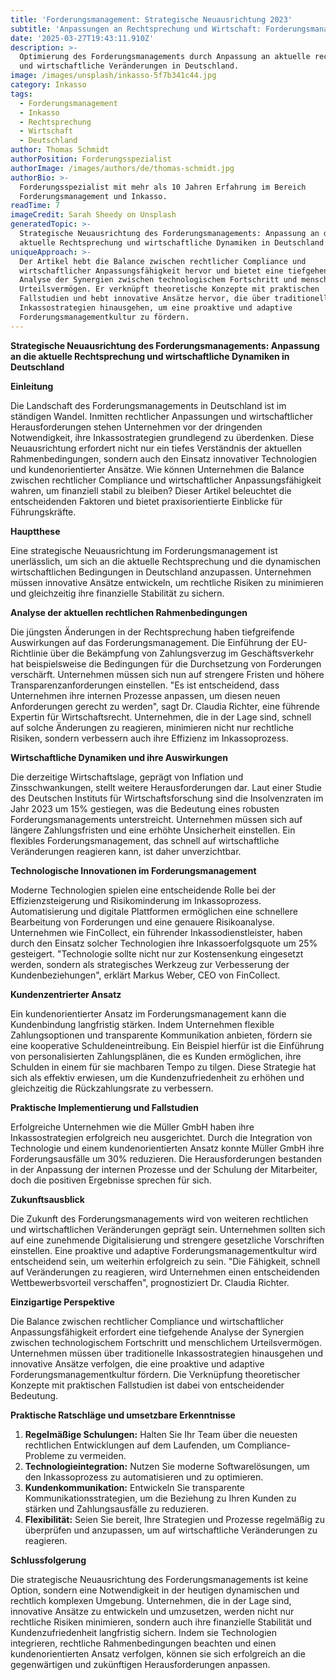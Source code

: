 ```yaml
---
title: 'Forderungsmanagement: Strategische Neuausrichtung 2023'
subtitle: 'Anpassungen an Rechtsprechung und Wirtschaft: Forderungsmanagement optimieren'
date: '2025-03-27T19:43:11.910Z'
description: >-
  Optimierung des Forderungsmanagements durch Anpassung an aktuelle rechtliche
  und wirtschaftliche Veränderungen in Deutschland.
image: /images/unsplash/inkasso-5f7b341c44.jpg
category: Inkasso
tags:
  - Forderungsmanagement
  - Inkasso
  - Rechtsprechung
  - Wirtschaft
  - Deutschland
author: Thomas Schmidt
authorPosition: Forderungsspezialist
authorImage: /images/authors/de/thomas-schmidt.jpg
authorBio: >-
  Forderungsspezialist mit mehr als 10 Jahren Erfahrung im Bereich
  Forderungsmanagement und Inkasso.
readTime: 7
imageCredit: Sarah Sheedy on Unsplash
generatedTopic: >-
  Strategische Neuausrichtung des Forderungsmanagements: Anpassung an die
  aktuelle Rechtsprechung und wirtschaftliche Dynamiken in Deutschland
uniqueApproach: >-
  Der Artikel hebt die Balance zwischen rechtlicher Compliance und
  wirtschaftlicher Anpassungsfähigkeit hervor und bietet eine tiefgehende
  Analyse der Synergien zwischen technologischem Fortschritt und menschlichem
  Urteilsvermögen. Er verknüpft theoretische Konzepte mit praktischen
  Fallstudien und hebt innovative Ansätze hervor, die über traditionelle
  Inkassostrategien hinausgehen, um eine proaktive und adaptive
  Forderungsmanagementkultur zu fördern.
---
```

**Strategische Neuausrichtung des Forderungsmanagements: Anpassung an die aktuelle Rechtsprechung und wirtschaftliche Dynamiken in Deutschland**

**Einleitung**

Die Landschaft des Forderungsmanagements in Deutschland ist im ständigen Wandel. Inmitten rechtlicher Anpassungen und wirtschaftlicher Herausforderungen stehen Unternehmen vor der dringenden Notwendigkeit, ihre Inkassostrategien grundlegend zu überdenken. Diese Neuausrichtung erfordert nicht nur ein tiefes Verständnis der aktuellen Rahmenbedingungen, sondern auch den Einsatz innovativer Technologien und kundenorientierter Ansätze. Wie können Unternehmen die Balance zwischen rechtlicher Compliance und wirtschaftlicher Anpassungsfähigkeit wahren, um finanziell stabil zu bleiben? Dieser Artikel beleuchtet die entscheidenden Faktoren und bietet praxisorientierte Einblicke für Führungskräfte.

**Hauptthese**

Eine strategische Neuausrichtung im Forderungsmanagement ist unerlässlich, um sich an die aktuelle Rechtsprechung und die dynamischen wirtschaftlichen Bedingungen in Deutschland anzupassen. Unternehmen müssen innovative Ansätze entwickeln, um rechtliche Risiken zu minimieren und gleichzeitig ihre finanzielle Stabilität zu sichern.

**Analyse der aktuellen rechtlichen Rahmenbedingungen**

Die jüngsten Änderungen in der Rechtsprechung haben tiefgreifende Auswirkungen auf das Forderungsmanagement. Die Einführung der EU-Richtlinie über die Bekämpfung von Zahlungsverzug im Geschäftsverkehr hat beispielsweise die Bedingungen für die Durchsetzung von Forderungen verschärft. Unternehmen müssen sich nun auf strengere Fristen und höhere Transparenzanforderungen einstellen. "Es ist entscheidend, dass Unternehmen ihre internen Prozesse anpassen, um diesen neuen Anforderungen gerecht zu werden", sagt Dr. Claudia Richter, eine führende Expertin für Wirtschaftsrecht. Unternehmen, die in der Lage sind, schnell auf solche Änderungen zu reagieren, minimieren nicht nur rechtliche Risiken, sondern verbessern auch ihre Effizienz im Inkassoprozess.

**Wirtschaftliche Dynamiken und ihre Auswirkungen**

Die derzeitige Wirtschaftslage, geprägt von Inflation und Zinsschwankungen, stellt weitere Herausforderungen dar. Laut einer Studie des Deutschen Instituts für Wirtschaftsforschung sind die Insolvenzraten im Jahr 2023 um 15% gestiegen, was die Bedeutung eines robusten Forderungsmanagements unterstreicht. Unternehmen müssen sich auf längere Zahlungsfristen und eine erhöhte Unsicherheit einstellen. Ein flexibles Forderungsmanagement, das schnell auf wirtschaftliche Veränderungen reagieren kann, ist daher unverzichtbar.

**Technologische Innovationen im Forderungsmanagement**

Moderne Technologien spielen eine entscheidende Rolle bei der Effizienzsteigerung und Risikominderung im Inkassoprozess. Automatisierung und digitale Plattformen ermöglichen eine schnellere Bearbeitung von Forderungen und eine genauere Risikoanalyse. Unternehmen wie FinCollect, ein führender Inkassodienstleister, haben durch den Einsatz solcher Technologien ihre Inkassoerfolgsquote um 25% gesteigert. "Technologie sollte nicht nur zur Kostensenkung eingesetzt werden, sondern als strategisches Werkzeug zur Verbesserung der Kundenbeziehungen", erklärt Markus Weber, CEO von FinCollect.

**Kundenzentrierter Ansatz**

Ein kundenorientierter Ansatz im Forderungsmanagement kann die Kundenbindung langfristig stärken. Indem Unternehmen flexible Zahlungsoptionen und transparente Kommunikation anbieten, fördern sie eine kooperative Schuldeneintreibung. Ein Beispiel hierfür ist die Einführung von personalisierten Zahlungsplänen, die es Kunden ermöglichen, ihre Schulden in einem für sie machbaren Tempo zu tilgen. Diese Strategie hat sich als effektiv erwiesen, um die Kundenzufriedenheit zu erhöhen und gleichzeitig die Rückzahlungsrate zu verbessern.

**Praktische Implementierung und Fallstudien**

Erfolgreiche Unternehmen wie die Müller GmbH haben ihre Inkassostrategien erfolgreich neu ausgerichtet. Durch die Integration von Technologie und einem kundenorientierten Ansatz konnte Müller GmbH ihre Forderungsausfälle um 30% reduzieren. Die Herausforderungen bestanden in der Anpassung der internen Prozesse und der Schulung der Mitarbeiter, doch die positiven Ergebnisse sprechen für sich.

**Zukunftsausblick**

Die Zukunft des Forderungsmanagements wird von weiteren rechtlichen und wirtschaftlichen Veränderungen geprägt sein. Unternehmen sollten sich auf eine zunehmende Digitalisierung und strengere gesetzliche Vorschriften einstellen. Eine proaktive und adaptive Forderungsmanagementkultur wird entscheidend sein, um weiterhin erfolgreich zu sein. "Die Fähigkeit, schnell auf Veränderungen zu reagieren, wird Unternehmen einen entscheidenden Wettbewerbsvorteil verschaffen", prognostiziert Dr. Claudia Richter.

**Einzigartige Perspektive**

Die Balance zwischen rechtlicher Compliance und wirtschaftlicher Anpassungsfähigkeit erfordert eine tiefgehende Analyse der Synergien zwischen technologischem Fortschritt und menschlichem Urteilsvermögen. Unternehmen müssen über traditionelle Inkassostrategien hinausgehen und innovative Ansätze verfolgen, die eine proaktive und adaptive Forderungsmanagementkultur fördern. Die Verknüpfung theoretischer Konzepte mit praktischen Fallstudien ist dabei von entscheidender Bedeutung.

**Praktische Ratschläge und umsetzbare Erkenntnisse**

1. **Regelmäßige Schulungen:** Halten Sie Ihr Team über die neuesten rechtlichen Entwicklungen auf dem Laufenden, um Compliance-Probleme zu vermeiden.
2. **Technologieintegration:** Nutzen Sie moderne Softwarelösungen, um den Inkassoprozess zu automatisieren und zu optimieren.
3. **Kundenkommunikation:** Entwickeln Sie transparente Kommunikationsstrategien, um die Beziehung zu Ihren Kunden zu stärken und Zahlungsausfälle zu reduzieren.
4. **Flexibilität:** Seien Sie bereit, Ihre Strategien und Prozesse regelmäßig zu überprüfen und anzupassen, um auf wirtschaftliche Veränderungen zu reagieren.

**Schlussfolgerung**

Die strategische Neuausrichtung des Forderungsmanagements ist keine Option, sondern eine Notwendigkeit in der heutigen dynamischen und rechtlich komplexen Umgebung. Unternehmen, die in der Lage sind, innovative Ansätze zu entwickeln und umzusetzen, werden nicht nur rechtliche Risiken minimieren, sondern auch ihre finanzielle Stabilität und Kundenzufriedenheit langfristig sichern. Indem sie Technologien integrieren, rechtliche Rahmenbedingungen beachten und einen kundenorientierten Ansatz verfolgen, können sie sich erfolgreich an die gegenwärtigen und zukünftigen Herausforderungen anpassen.
